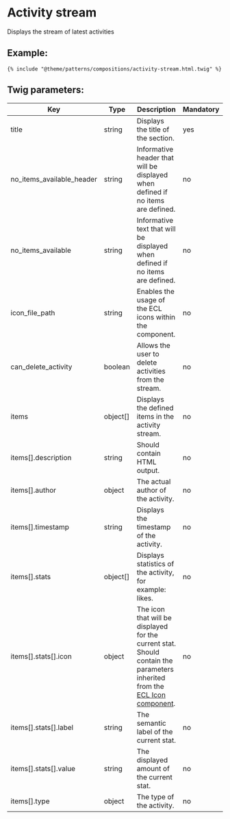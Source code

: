 # Activity stream

Displays the stream of latest activities

## Example:

```
{% include "@theme/patterns/compositions/activity-stream.html.twig" %}
```

## Twig parameters:

| Key                      | Type     | Description                                                                                                                                                                             | Mandatory |
| -------------------------| -------- | --------------------------------------------------------------------------------------------------------------------------------------------------------------------------------------- | --------- |
| title                    | string   | Displays the title of the section.                                                                                                                                                      | yes       |
| no_items_available_header| string   | Informative header that will be displayed when defined if no items are defined.                                                                                                         | no        |
| no_items_available       | string   | Informative text that will be displayed when defined if no items are defined.                                                                                                           | no        |
| icon_file_path           | string   | Enables the usage of the ECL icons within the component.                                                                                                                                | no        |
| can_delete_activity      | boolean  | Allows the user to delete activities from the stream.                                                                                                                                   | no        |
| items                    | object[] | Displays the defined items in the activity stream.                                                                                                                                      | no        |
| items[].description      | string   | Should contain HTML output.                                                                                                                                                             | no        |
| items[].author           | object   | The actual author of the activity.                                                                                                                                                      | no        |
| items[].timestamp        | string   | Displays the timestamp of the activity.                                                                                                                                                 | no        |
| items[].stats            | object[] | Displays statistics of the activity, for example: likes.                                                                                                                                | no        |
| items[].stats[].icon     | object   | The icon that will be displayed for the current stat. Should contain the parameters inherited from the [ECL Icon component](https://www.npmjs.com/package/@ecl-twig/ec-component-icon). | no        |
| items[].stats[].label    | string   | The semantic label of the current stat.                                                                                                                                                 | no        |
| items[].stats[].value    | string   | The displayed amount of the current stat.                                                                                                                                               | no        |
| items[].type             | object   | The type of the activity.                                                                                                                                                               | no        |
